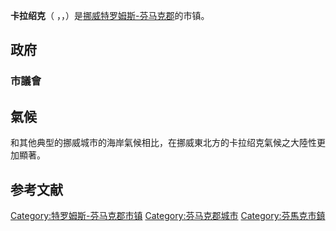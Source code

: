 {{Infobox kommune
| name = 卡拉绍克
| other_name             = Kaarasjoki
| native_name            = Kárášjohka
| native_name_lang       = se
| official_name          = 
| idnumber               = 2021
| image_skyline          = Kaarasjoki.jpg
| county                 = 特罗姆斯-芬马克郡
| official_county        = Troms og Finnmark
| district               = <!-- none -->
| capital                = [[Karasjok_(village)|Karasjok]]
| language               = [[書面挪威語|書面挪威語]]<br />[[北薩米語|北薩米語]]
| demonym                = Karasjoking
| coatofarms             = Karasjok komm.svg
| munwebpage             = www.karasjok.kommune.no
| mayor                  = 
| mayor_party            = 
| mayor_as_of            = 
| area_rank              = 2
| area_total_km2         = 5452.95
| area_land_km2          = 5209.46
| area_water_km2         = 243.49
| population_as_of       = 2017
| population_rank        = 286
| population_total       = 2,696<br />（{{increase}}與去年相比增加）
| population_density_km2 = 0.5
| population_increase    = -6.2
| coordinates            = {{coord|69|28|55|N|25|06|18|E|region:NO|display=inline,title}}
| utm_zone = 35W |utm_northing = 7709261 |utm_easting = 0425889 | geo_cat = adm2nd
| imagesize = 250px
| image_caption = 
| image_flag = 
| image_shield = Karasjok komm.svg
| pushpin_map = Norway
| pushpin_label_position = bottom
| subdivision_type = 国家
| subdivision_name = {{NOR}}
| subdivision_type1 = [[挪威行政区划|郡]]
| subdivision_name1 = [[特罗姆斯-芬马克郡|特罗姆斯-芬马克郡]]
| elevation_m = 
| elevation_ft = 
| timezone = [[CET|CET]]
| utc_offset = +1
| timezone_DST = [[CEST|CEST]]
| utc_offset_DST = +2
| latd = 69
| latm = 28
| lats = 55
| latNS = N
| longd = 25
| longm = 6
| longs = 18
| longEW = E
| website =  
}}
'''卡拉绍克'''（{{lang|no|Karasjok}} {{audio|Karasjok.ogg|聆听}}，{{lang-se|Kárášjohka}}，{{lang-fkv|Kaarasjoki}}）是[[挪威|挪威]][[特罗姆斯-芬马克郡|特罗姆斯-芬马克郡]]的市镇。

== 政府 ==
===市議會===
{{Kommunestyre table
|name                      = 卡拉绍克
|start                     = 2015
|end                       = 2019
|Total                     = 19
|nynorsk                   = 
|Arbeiderpartiet           = 7
|Fremskrittspartiet        = 
|Høyre                     = 1
|Kristelig_Folkeparti      = 1
|Senterpartiet             = 6
|Sosialistisk_Venstreparti = 
|Venstre                   = 
|Pensjonistpartiet         = 
|Rødt                      = 
|Grønne                    = 
|Kyst                      = 
|Local_Lists               = 4
|}}

== 氣候 ==
和其他典型的挪威城市的海岸氣候相比，在挪威東北方的卡拉绍克氣候之大陸性更加顯著。
{{climate chart
|Karasjok
| -23.2 | -11.5 | 18
| -21.6 | -10.0 | 13
| -16.6 | -4.2 | 14
| -8.8 | 1.4 | 15
| -0.7 | 7.4 | 23
|  5.4 | 14.6 | 42
|  8.2 | 17.7 | 71
|  6.1 | 14.9 | 58
|  1.5 | 9.2 | 40
| -4.8 |  1.9 | 33
| -14.0 | -5.0 | 22
| -21.1 | -9.5 | 17
|float=right
|clear=none
|source= [http://sharki.oslo.dnmi.no/portal/page?_pageid=73,39035,73_39049&_dad=portal&_schema=PORTAL&6009_BATCHORDER_3197941 eklima] }}
{{Weather box 
|metric first= yes
|single line = yes
|location = 卡拉绍克（2002–2020正常值，1951年至今极端数据）
|Jan record high C = 7.2
|Feb record high C = 12.4
|Mar record high C = 8.9
|Apr record high C = 15.1
|May record high C = 30.5
|Jun record high C = 31.0
|Jul record high C = 31.7
|Aug record high C = 29.9
|Sep record high C = 23.0
|Oct record high C = 14.8
|Nov record high C = 8.4
|Dec record high C = 7.8
|year record high C = 32.4
| Jan avg record high C = 2.2
| Feb avg record high C = 2.9
| Mar avg record high C = 4.7
| Apr avg record high C = 10.2
| May avg record high C = 20.4
| Jun avg record high C = 24.8
| Jul avg record high C = 26.5
| Aug avg record high C = 24.9
| Sep avg record high C = 18.5
| Oct avg record high C = 10.7
| Nov avg record high C = 4.0
| Dec avg record high C = 3.3
|year avg record high C = 27.3
<!-- mean daily temperatures -->
|Jan mean C=-15.4
|Feb mean C=-13.9
|Mar mean C=-8.3
|Apr mean C=-1.1
|May mean C=5.2
|Jun mean C=10.4
|Jul mean C=14.2
|Aug mean C=11.7
|Sep mean C=6.8
|Oct mean C=-0.6
|Nov mean C=-7.9
|Dec mean C=-11.8
|year mean C=
<!-- Avg high temperature -->
|Jan high C=-9.8
|Feb high C=-8.4
|Mar high C=-2.2
|Apr high C=3.6
|May high C=9.8
|Jun high C=15.1
|Jul high C=19.3
|Aug high C=16.6
|Sep high C=11.2
|Oct high C=2.7
|Nov high C=-3.7
|Dec high C=-6.4
|year high C=
<!-- Average low temperatures -->
|Jan low C=-20.9
|Feb low C=-19.4
|Mar low C=-14.3
|Apr low C=-5.8
|May low C=0.5
|Jun low C=5.6
|Jul low C=9.0
|Aug low C=6.7
|Sep low C=2.3
|Oct low C=-3.9
|Nov low C=-12.0
|Dec low C=-17.1
|year low C=
| Jan avg record low C = -37.4
| Feb avg record low C = -35.8
| Mar avg record low C = -30.1
| Apr avg record low C = -20.2
| May avg record low C = -6.9
| Jun avg record low C = -0.2
| Jul avg record low C = 2.4
| Aug avg record low C = -0.9
| Sep avg record low C = -5.2
| Oct avg record low C = -17.0
| Nov avg record low C = -27.1
| Dec avg record low C = -32.9
|year avg record low C = -39.4
|Jan record low C = -51.2
|Feb record low C = -50.0
|Mar record low C = -43.2
|Apr record low C = -32.8
|May record low C = -23.0
|Jun record low C = -3.8
|Jul record low C = -1.4
|Aug record low C = -5.4
|Sep record low C = -14.2
|Oct record low C = -29.2
|Nov record low C = -40.9
|Dec record low C = -46.4
|year record low C= -51.4
<!-- Total precipitation, this should include rain and snow. -->
|precipitation colour= <!-- Enter "green" for green precipitation colours, remove this line for blue colouring. -->
|Jan precipitation mm=26.1
|Feb precipitation mm=22.3
|Mar precipitation mm=19.7
|Apr precipitation mm=19.7
|May precipitation mm=34.4
|Jun precipitation mm=51.1
|Jul precipitation mm=72.8
|Aug precipitation mm=54.7
|Sep precipitation mm=38.4
|Oct precipitation mm=31.4
|Nov precipitation mm=26.9
|Dec precipitation mm=32.3
|year precipitation mm=429.8
<!-- Average number of precipitation days -->
|unit precipitation days=  1 mm<!-- If entering the average number of days, then the unit requirement should be used, because this varies between countries. E.g. 0.2 cm, 0.2 mm. -->
|Jan precipitation days=8.0
|Feb precipitation days=7.8
|Mar precipitation days=7.3
|Apr precipitation days=6.6
|May precipitation days=6.5
|Jun precipitation days=9.5
|Jul precipitation days=8.9
|Aug precipitation days=8.6
|Sep precipitation days=7.6
|Oct precipitation days=7.7
|Nov precipitation days=7.6
|Dec precipitation days=9.0
|year precipitation days=95.1
<!-- Mandatory fields, source -->
|source 1= Norsk Klimaservicesenter<ref name="Norsk Klimaservicesenter">{{cite web|url=https://seklima.met.no/observations/|title=Norsk Klimaservicesenter - Observationsr|publisher=Norsk Klimaservicesenter|language=no|access-date=2021-08-20}}</ref>
}}

== 参考文献 ==
{{Reflist}}

{{Norway-geo-stub}}
{{特罗姆斯-芬马克郡市镇列表}}

{{DEFAULTSORT:Karasjok}}
[[Category:特罗姆斯-芬马克郡市镇|Category:特罗姆斯-芬马克郡市镇]]
[[Category:芬马克郡城市|Category:芬马克郡城市]]
[[Category:芬馬克市鎮|Category:芬馬克市鎮]]